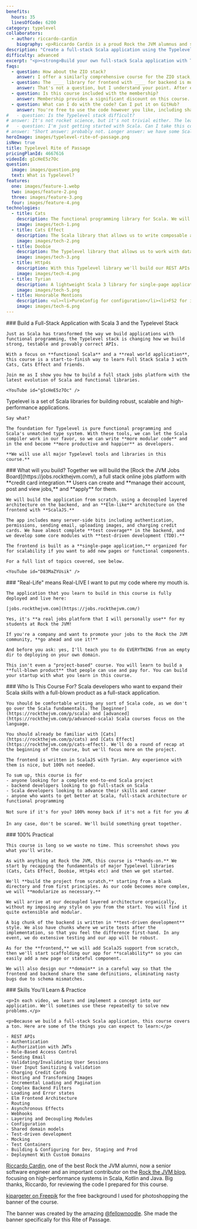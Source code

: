 ```yaml
---
benefits:
  hours: 35
  linesOfCode: 6200
category: typelevel
collaborators:
  - author: riccardo-cardin
    biography: <p>Riccardo Cardin is a proud Rock the JVM alumnus and senior software engineer focusing on high-performance systems in Scala, Kotlin and Java.</p><p>He is also one of the two leading lecturers of the Software Engineering course inside the Computer Science BSc, hosted by Dipartimento di Matematica of the University of Padova.</p><p>Riccardo is actively interested in the application of design patterns and design best practices. He is constantly increasing his knowledge of the software's design and development continuously, which brought him to Rock the JVM.</p>
description: "Create a full-stack Scala application using the Typelevel stack in our comprehensive course: learn to integrate features like credit card checkout and emails. Perfect for hands-on, real-world development experience."
difficulty: advanced
excerpt: "<p><strong>Build your own full-stack Scala application with Typelevel</strong>: working on credit card checkout and emails, experience real-world development with our comprehensive course, and see the live app <a href='https://jobs.rockthejvm.com'>here</a></p>"
faqs:
  - question: How about the ZIO stack?
    answer: I offer a similarly comprehensive course for the ZIO stack, focusing on a different application and approach. # TODO
  - question: The ____ library for frontend with ____ for backend is much better!
    answer: That's not a question, but I understand your point. After evaluating various libraries and setups for building a full-stack app with Typelevel for nearly a year, Riccardo and I found this stack to be the most effective. All included libraries are well-supported and actively developed. This course isn't just about connecting libraries; it's about learning to think and build full-stack Scala applications. The principles you'll learn apply beyond just these libraries.
  - question: Is this course included with the membership?
    answer: Membership provides a significant discount on this course. To claim it, click on the membership card in your course dashboard to find your discount code. Membership benefits will continue to grow with each new course we offer.
  - question: What can I do with the code? Can I put it on GitHub?
    answer: You're free to use the code however you like, including sharing it on GitHub. However, please avoid creating your own course based on this app. Feel free to use the code as a portfolio piece, a starting point for your next project, or a prototype to showcase to your boss. The ideas you take away from this course are even more valuable than the code itself.
#   - question: Is the Typelevel stack difficult?
# answer: It's not rocket science, but it's not trivial either. The learning curve is steep if you're doing it on your own. Materials are scarce. So I wanted to compress your learning time and hard-earned lessons into one comprehensive experience.
#   - question: I'm just getting started with Scala. Can I take this course?
# answer: "Short answer: probably not. Longer answer: we have some Scala starter code at the beginning of the course, but that won't replace the kind of experience we need for this course. I recommend you check out the﻿ Scala essentials and advanced courses first before coming back here."
heroImage: images/typelevel-rite-of-passage.png
isNew: true
title: Typelevel Rite of Passage
pricingPlanId: 4667616
videoId: gIcHeE5z7Oc
question:
  image: images/question.png
  text: What is Typelevel?
features:
  one: images/feature-1.webp
  two: images/feature-2.png
  three: images/feature-3.png
  four: images/feature-4.png
technologies:
  - title: Cats
    description: The functional programming library for Scala. We will use it to make our code modular, expressed in terms of capabilities.
    image: images/tech-1.png
  - title: Cats Effect
    description: The Scala library that allows us to write composable and high-performance applications with pure functional programming. Every action we perform is built with Cats Effect.
    image: images/tech-2.png
  - title: Doobie
    description: The Typelevel library that allows us to work with databases, using type-safe queries. We will use PostgreSQL as an actual database.
    image: images/tech-3.png
  - title: Http4s
    description: With this Typelevel library we'll build our REST APIs with JSON payloads, automatic validation, incremental content loading with pagination etc., as well as manage authentication, authorization with JWTs and role-based access control.
    image: images/tech-4.png
  - title: Tyrian
    description: A lightweight Scala 3 library for single-page applications in a purely functional way, Elm-style. While not "officially" a Typelevel project, it is based on Cats Effect and FS2 to manage application state. Our entire frontend is built with Tyrian (routing, authentication flow, checkout, error/success UI state, fetching data from backend)
    image: images/tech-5.png
  - title: Honorable Mentions
    description: <ul><li>PureConfig for configuration</li><li>FS2 for incremental loading on the backend</li><li>FS2 for SPA history management on the frontend</li><li>TSec for JWT authorization and RBAC</li><li>Circe for JSON</li><li>Log4Cats for purely-functional logging</li><li>ScalaTest with TestContainers wrapped in Cats Effect</li></ul>
    image: images/tech-6.png
---
```



<CourseLayout>
  <Fragment slot="goal">
    ### Build a Full-Stack Application with Scala 3 and the Typelevel Stack

    Just as Scala has transformed the way we build applications with functional programming, the Typelevel stack is changing how we build strong, testable and provably correct APIs.

    With a focus on **functional Scala** and a **real world application**, this course is a start-to-finish way to learn Full Stack Scala 3 with Cats, Cats Effect and friends.

    Join me as I show you how to build a full stack jobs platform with the latest evolution of Scala and functional libraries.

    <YouTube id="gIcHeE5z7Oc" />

  </Fragment>
  <Fragment slot="question">
    Typelevel is a set of Scala libraries for building robust, scalable and high-performance applications.

    Say what?

    The foundation for Typelevel is pure functional programming and Scala's unmatched type system. With these tools, we can let the Scala compiler work in our favor, so we can write **more modular code** and in the end become **more productive and happier** as developers.

    **We will use all major Typelevel tools and libraries in this course.**

  </Fragment>
  <Fragment slot="feature1">
    ### What will you build?
    Together we will build the [Rock the JVM Jobs Board](https://jobs.rockthejvm.com/), a full stack online jobs platform with **credit card integration.** Users can create and **manage their account, post and view jobs,** and **apply** for them.

    We will build the application from scratch, using a decoupled layered architecture on the backend, and an **Elm-like** architecture on the frontend with **ScalaJS.**

    The app includes many server-side bits including authentication, permissions, sending email, uploading images, and charging credit cards. We have almost complete **test coverage** in the backend, and we develop some core modules with **test-driven development (TDD).**

    The frontend is built as a **single-page application,** organized for for scalability if you want to add new pages or functional components.

    For a full list of topics covered, see below.

    <YouTube id="D83MaZYUsik" />

  </Fragment>
  <Fragment slot="feature2">
    ### "Real-Life" means Real-LIVE
    I want to put my code where my mouth is.

    The application that you learn to build in this course is fully deployed and live here:

    [jobs.rockthejvm.com](https://jobs.rockthejvm.com/)

    Yes, it's **a real jobs platform that I will personally use** for my students at Rock the JVM!

    If you're a company and want to promote your jobs to the Rock the JVM community, **go ahead and use it!**

    And before you ask: yes, I'll teach you to do EVERYTHING from an empty dir to deploying on your own domain.

    This isn't even a "project-based" course. You will learn to build a **full-blown product** that people can use and pay for. You can build your startup with what you learn in this course.

  </Fragment>
  <Fragment slot="feature3">
    ### Who Is This Course For?
    Scala developers who want to expand their Scala skills with a full-blown product as a full-stack application.

    You should be comfortable writing any sort of Scala code, as we don't go over the Scala fundamentals. The [beginner](https://rockthejvm.com/p/scala) and [advanced](https://rockthejvm.com/p/advanced-scala) Scala courses focus on the language.

    You should already be familiar with [Cats](https://rockthejvm.com/p/cats) and [Cats Effect](https://rockthejvm.com/p/cats-effect). We'll do a round of recap at the beginning of the course, but we'll focus more on the project.

    The frontend is written in ScalaJS with Tyrian. Any experience with them is nice, but 100% not needed.

    To sum up, this course is for
    - anyone looking for a complete end-to-end Scala project
    - backend developers looking to go full-stack on Scala
    - Scala developers looking to advance their skills and career
    - anyone who wants to get better at Scala, full-stack architecture or functional programming

    Not sure if it's for you? 100% money back if it's not a fit for you 💰

    In any case, don't be scared. We'll build something great together.

  </Fragment>
  <Fragment slot="feature4">
    ### 100% Practical

    This course is long so we waste no time. This screenshot shows you what you'll write.

    As with anything at Rock the JVM, this course is **hands-on.** We start by recapping the fundamentals of major Typelevel libraries (Cats, Cats Effect, Doobie, Http4s etc) and then we get started.

    We'll **build the project from scratch,** starting from a blank directory and from first principles. As our code becomes more complex, we will **modularize as necessary.**

    We will arrive at our decoupled layered architecture organically, without my imposing any style on you from the start. You will find it quite extensible and modular.

    A big chunk of the backend is written in **test-driven development** style. We also have chunks where we write tests after the implementation, so that you feel the difference first-hand. In any event, we do extensive testing and our app will be robust.

    As for the **frontend,** we will add ScalaJS support from scratch, then we'll start scaffolding our app for **scalability** so you can easily add a new page or stateful component.

    We will also design our **domain** in a careful way so that the frontend and backend share the same definitions, eliminating nasty bugs due to schema mismatches.

  </Fragment>
  <Fragment slot="skills">
    ### Skills You'll Learn & Practice

    <p>In each video, we learn and implement a concept into our application. We'll sometimes use these repeatedly to solve new problems.</p>

    <p>Because we build a full-stack Scala application, this course covers a ton. Here are some of the things you can expect to learn:</p>

    - REST APIs
    - Authentication
    - Authorization with JWTs
    - Role-Based Access Control
    - Sending Email
    - Validating/Invalidating User Sessions
    - User Input Sanitizing & validation
    - Charging Credit Cards
    - Hosting and Transforming Images
    - Incremental Loading and Pagination
    - Complex Backend Filters
    - Loading and Error states
    - Elm Frontend Architecture
    - Routing
    - Asynchronous Effects
    - Webhooks
    - Layering and Decoupling Modules
    - Configuration
    - Shared domain models
    - Test-driven development
    - Mocking
    - Test Containers
    - Building & Configuring for Dev, Staging and Prod
    - Deployment With Custom Domains

  </Fragment>
  <Fragment slot="thanks">
    <p><a href="https://www.linkedin.com/in/riccardocardin/">Riccardo Cardin</a>, one of the best Rock the JVM alumni, now a senior software engineer and an important contributor on the <a href="/articles">Rock the JVM blog</a>, focusing on high-performance systems in Scala, Kotlin and Java. Big thanks, Riccardo, for reviewing the code I prepared for this course.</p>
    <p><a href="https://www.freepik.com/free-photo/3d-render-spotlights-grunge-brick-wall_1202914.htm">kjpargeter on Freepik</a> for the free background I used for photoshopping the banner of the course.</p>
    <p>The banner was created by the amazing <a href="https://www.instagram.com/fellownoodle" target="_blank" rel="noreferrer">@fellownoodle</a>. She made the banner specifically for this Rite of Passage.</p>

  </Fragment>
</CourseLayout>
